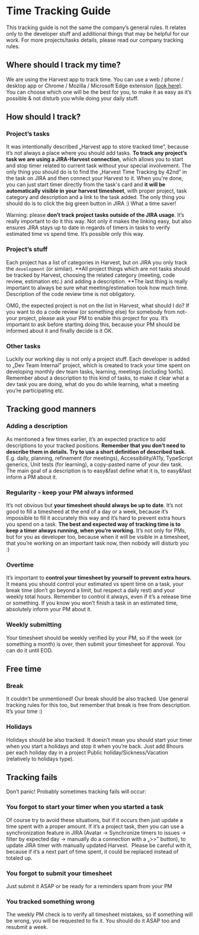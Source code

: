 # Time Tracking Guide

This tracking guide is not the same the company’s general rules. It relates only to the developer stuff and additional things that may be helpful for our work.
For more projects/tasks details, please read our company tracking rules.

## Where should I track my time?
We are using the Harvest app to track time. You can use a web / phone / desktop app or Chrome / Mozilla / Microsoft Edge extension [(look here)](https://www.getharvest.com/apps-and-integrations/directory#mobile-desktop). You can choose which one will be the best for you, to make it as easy as it’s possible & not disturb you while doing your daily stuff.


## How should I track?

### Project’s tasks
It was intentionally described „Harvest app to store tracked time”, because it’s not always a place where you should add tasks.
**To track any project’s task we are using a JIRA-Harvest connection**, which allows you to start and stop timer related to current task without your special involvement.
The only thing you should do is to find the „Harvest Time Tracking by 42nd” in the task on JIRA and then connect your Harvest to it. When you're done, you can just start timer directly from the task's card and **it will be automatically visible in your harvest timesheet**, with proper project, task category and description and a link to the task added.
The only thing you should do is to click the big green button in JIRA :) What a time saver!

Warning: please **don’t track project tasks outside of the JIRA usage**. It’s really important to do it this way. Not only it makes the linking easy, but also ensures JIRA stays up to date in regards of timers in tasks to verify estimated time vs spend time. It’s possible only this way.

### Project’s stuff
Each project has a list of categories in Harvest, but on JIRA you only track the `development` (or similar). **All project things which are not tasks should be tracked by Harvest, choosing the related category (meeting, code review, estimation etc.) and adding a description. **The last thing is really important to always be sure what meeting/estimation took how much time. Description of the code review time is not obligatory.

OMG, the expected project is not on the list in Harvest, what should I do?
If you want to do a code review (or something else) for somebody from not-your project, please ask your PM to enable this project for you. It’s important to ask before starting doing this, because your PM should be informed about it and finally decide is it OK.

### Other tasks
Luckily our working day is not only a project stuff. Each developer is added to „Dev Team Internal” project, which is created to track your time spent on developing monthly dev team tasks, learning, meetings (including 1on1s). Remember about a description to this kind of tasks, to make it clear what a dev task you are doing, what do you do while learning, what a meeting you’re participating etc.


## Tracking good manners

### Adding a description
As mentioned a few times earlier, it’s an expected practice to add descriptions to your tracked positions. **Remember that you don’t need to describe them in details. Try to use a short definition of described task.** E.g. daily, planning, refinement (for meetings), Accessibility/A11y, TypeScript generics, Unit tests (for learning), a copy-pasted name of your dev task. The main goal of a description is to easy&fast define what it is, to easy&fast inform a PM about it.

### Regularity - keep your PM always informed
It’s not obvious but **your timesheet should always be up to date**. It’s not good to fill a timesheed at the end of a day or a week, because it’s impossible to fill it accurately this way and it’s hard to prevent extra hours you spend on a task. **The best and expected way of tracking time is to keep a timer always running, when you’re working.**
It’s not only for PMs, but for you as developer too, because when it will be visible in a timesheet, that you’re working on an important task now, then nobody will disturb you :)

### Overtime
It’s important to **control your timesheet by yourself to prevent extra hours.** It means you should control your estimated vs spent time on a task, your break time (don’t go beyond a limit, but respect a daily rest) and your weekly total hours. Remember to control it always, even if it’s a release time or something.
If you know you won’t finish a task in an estimated time, absolutely inform your PM about it.

### Weekly submitting
Your timesheet should be weekly verified by your PM, so if the week (or something a month) is over, then submit your timesheet for approval. You can do it until EOD.

## Free time

### Break
It couldn’t be unmentioned! Our break should be also tracked. Use general tracking rules for this too, but remember that break is free from description. It’s your time :)

### Holidays
Holidays should be also tracked. It doesn’t mean you should start your timer when you start a holidays and stop it when you’re back. Just add 8hours per each holiday day in a project Public holiday/Sickness/Vacation (relatively to holidays type).


## Tracking fails
Don’t panic! Probably sometimes tracking fails will occur:

### You forgot to start your timer when you started a task
Of course try to avoid these situations, but if it occurs then just update a time spent with a proper amount. If it’s a project task, then you can use a synchronization feature in JIRA (Avatar -> Synchronize timers to issues -> filter by expected day -> manually do a connection with a „>>” button), to update JIRA timer with manually updated Harvest.  Please be careful with it, because if it’s a next part of time spent, it could be replaced instead of totaled up.

### You forgot to submit your timesheet
Just submit it ASAP or be ready for a reminders spam from your PM

### You tracked something wrong
The weekly PM check is to verify all timesheet mistakes, so if something will be wrong, you will be requested to fix it. You should do it ASAP too and resubmit a week.
